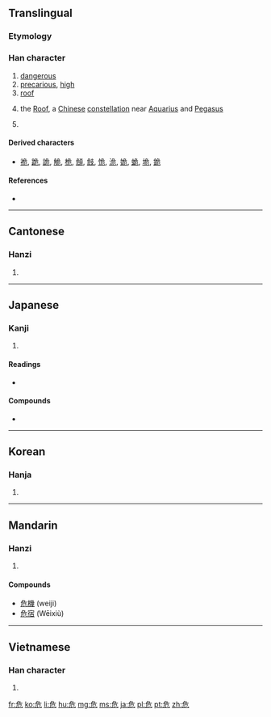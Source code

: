 ==Translingual==

{{stroke order}}

===Etymology===
{{Han compound|厃|卪|c1=s|c2=s|ls=ic}}

{{wikipedia|Roof (Chinese constellation)}}
===Han character===
{{Han char|rn=26|rad=卩|as=04|sn=6|four=2721<sub>2</sub>|canj=弓一尸山 (NMSU)|ids=⿸[[厃]][[㔾]]}}

# [[dangerous]]
# [[precarious]], [[high]]
# [[roof]]
# {{context|astronomy|lang=cmn}} the [[Roof]], a [[Chinese]] [[constellation]] near [[Aquarius]] and [[Pegasus]]
# {{surname|lang=cmn}}

====Derived characters====
* [[祪]], [[跪]], [[詭]], [[觤]], [[桅]], [[頠]], [[㩻]], [[恑]], [[洈]], [[姽]], [[蛫]], [[垝]], [[䤥]]

====References====
* {{Han ref|kx=0159.120|dkj=02849|dj=0364.010|hdz=10312.030|uh=5371|ud=21361|bh=A64D|bd=42573}}

----

==Cantonese==

===Hanzi===
{{yue-hanzi|jyut=|y=ngai4}}

# {{defn|lang=yue|sort=卩04}}

----

==Japanese==

===Kanji===
{{ja-kanji|grade=6|rs=卩04}}

# {{defn|lang=ja|sort=卩04}}

====Readings====
* {{ja-readings|on=[[き]] (''ki'')|kun=[[あぶない]] ([[危ない]], ''[[abunai]]''), [[あやうい]] ([[危うい]], ''[[ayaui]]''), [[あやぶむ]] ([[危ぶむ]], ''[[ayabumu]]'')}}

====Compounds====
* {{term|危機||[[crisis]]|tr=[[きき]], [[kiki]]|lang=ja}}

----

==Korean==

===Hanja===
{{ko-hanja|hangeul=위|rv=wi|mr=wi|eumhun=[[위태하다|위태할]]|ehrv=witaehal|ehmr=wit'aehal|ehy=}}

# {{defn|lang=ko|sort=卩04}}

----

==Mandarin==

===Hanzi===
{{cmn-hanzi|pin=[[wēi]] ([[wei1]]), [[Wēi]] ([[Wei1]])|wg=wei<sup>1</sup>, Wei<sup>1</sup>}}

# {{defn|lang=cmn|sort=卩04}}

====Compounds====
* [[危機]] (weiji)
* [[危宿]] (Wēixiù)
----

==Vietnamese==

===Han character===
{{vi-hantu|[[nguy]], [[ngoay]], [[ngoe]], [[nguầy]], [[nguỳ]]|rs=卩04}}

# {{defn|lang=vi|sort=卩04}}

[[fr:危]]
[[ko:危]]
[[li:危]]
[[hu:危]]
[[mg:危]]
[[ms:危]]
[[ja:危]]
[[pl:危]]
[[pt:危]]
[[zh:危]]